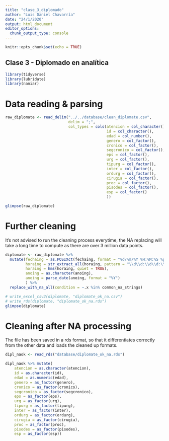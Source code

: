 ```yaml
---
title: "clase_3_diplomado"
author: "Luis Daniel Chavarría"
date: "24/1/2020"
output: html_document
editor_options: 
  chunk_output_type: console
---
```


```r
knitr::opts_chunk$set(echo = TRUE)
```

## Clase 3 - Diplomado en analítica

```r
library(tidyverse)
library(lubridate)
library(naniar)
```

# Data reading & parsing

```r
raw_diplomate <- read_delim("../../database/clean_diplomate.csv",
                            delim = ";",
                            col_types = cols(atencion = col_character(),
                                             id = col_character(),
                                             edad = col_number(),
                                             genero = col_factor(),
                                             cronico = col_factor(),
                                             segcronico = col_factor(),
                                             eps = col_factor(),
                                             urg = col_factor(),
                                             tipurg = col_factor(),
                                             inter = col_factor(),
                                             ordurg = col_factor(),
                                             cirugia = col_factor(),
                                             proc = col_factor(),
                                             pisodes = col_factor(),
                                             esp = col_factor()
                                             ))

glimpse(raw_diplomate)
```

# Further cleaning

It's not advised to run the cleaning process everytime, the NA replacing will take a long time to compute as there are over 3 million data points.

```r
diplomate <- raw_diplomate %>%
  mutate(fechaing = as.POSIXct(fechaing, format = "%d/%m/%Y %H:%M:%S %p"), #The numbers are 43101,02954 (Hours)
         horaing = str_extract_all(horaing, pattern = "\\d\\d:\\d\\d:\\d\\d", simplify = TRUE),
         horaing = hms(horaing, quiet = TRUE),
         anoing = as.character(anoing),
         anoing = parse_date(anoing, format = "%Y")
         ) %>% 
  replace_with_na_all(condition = ~.x %in% common_na_strings)

# write_excel_csv2(diplomate, "diplomate_ok_na.csv")
# write_rds(diplomate, "diplomate_ok_na.rds")
glimpse(diplomate)
```

# Cleaning after NA processing

The file has been saved in a rds format, so that it differentiates correctly from the other data and loads the cleaned up formats. 

```r
dipl_naok <- read_rds("database/diplomate_ok_na.rds")

dipl_naok %>% mutate(
    atencion = as.character(atencion),
    id = as.character(id),
    edad = as.numeric(edad),
    genero = as_factor(genero),
    cronico = as_factor(cronico),
    segcronico = as_factor(segcronico),
    eps = as_factor(eps),
    urg = as_factor(urg),
    tipurg = as_factor(tipurg),
    inter = as_factor(inter),
    ordurg = as_factor(ordurg),
    cirugia = as_factor(cirugia),
    proc = as_factor(proc),
    pisodes = as_factor(pisodes),
    esp = as_factor(esp))
```

